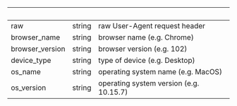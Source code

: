 | &nbsp; | &nbsp; | &nbsp; |
|---|---|---|
| raw | string | raw User-Agent request header |
| browser_name | string | browser name (e.g. Chrome) |
| browser_version | string | browser version (e.g. 102) |
| device_type | string | type of device (e.g. Desktop) |
| os_name | string | operating system name (e.g. MacOS) |
| os_version | string | operating system version (e.g. 10.15.7) |
